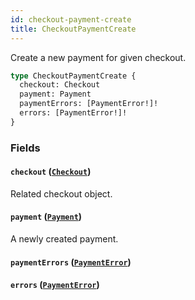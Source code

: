 ```yaml
---
id: checkout-payment-create
title: CheckoutPaymentCreate
---
```



Create a new payment for given checkout.

```graphql
type CheckoutPaymentCreate {
  checkout: Checkout
  payment: Payment
  paymentErrors: [PaymentError!]!
  errors: [PaymentError!]!
}
```


### Fields

#### `checkout` ([`Checkout`](../../../developer/api-reference/objects/checkout))

Related checkout object.


#### `payment` ([`Payment`](../../../developer/api-reference/objects/payment))

A newly created payment.


#### `paymentErrors` ([`PaymentError`](../../../developer/api-reference/objects/payment-error))




#### `errors` ([`PaymentError`](../../../developer/api-reference/objects/payment-error))






